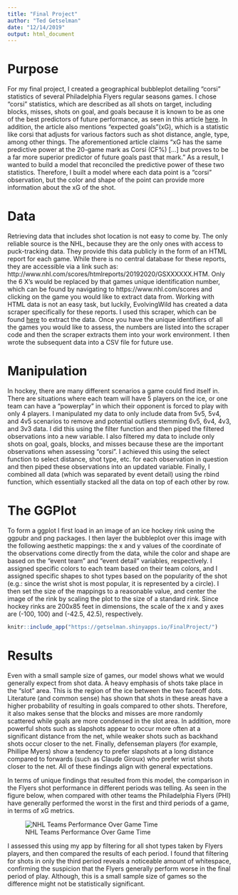 ```yaml
---
title: "Final Project"
author: "Ted Getselman"
date: "12/14/2019"
output: html_document
---
```

# Purpose
For my final project, I created a geographical bubbleplot detailing "corsi" statistics of several Philadelphia Flyers regular seasons games. I chose "corsi" statistics, which are described as all shots on target, including blocks, misses, shots on goal, and goals because it is known to be as one of the best predictors of future performance, as seen in this article [here](https://hockey-graphs.com/2017/12/01/behind-the-numbers-what-makes-a-stat-good/). In addition, the article also mentions "expected goals"(xG), which is a statistic like corsi that adjusts for various factors such as shot distance, angle, type, among other things. The aforementioned article claims "xG has the same predictive power at the 20-game mark as Corsi (CF%) [...] but proves to be a far more superior predictor of future goals past that mark." As a result, I wanted to build a model that reconciled the predictive power of these two statistics. Therefore, I built a model where each data point is a "corsi" observation, but the color and shape of the point can provide more information about the xG of the shot.


# Data
Retrieving data that includes shot location is not easy to come by. The only reliable source is the NHL, because they are the only ones with access to puck-tracking data. They provide this data publicly in the form of an HTML report for each game. While there is no central database for these reports, they are accessible via a link such as: http://www.nhl.com/scores/htmlreports/20192020/GSXXXXXX.HTM. Only the 6 X's would be replaced by that games unique identification number, which can be found by navigating to https://www.nhl.com/scores and clicking on the game you would like to extract data from. Working with HTML data is not an easy task, but luckily, EvolvingWild has created a data scraper specifically for these reports. I used this scraper, which can be found [here](https://github.com/evolvingwild/evolving-hockey/blob/master/EH_scrape_functions.R) to extract the data. Once you have the unique identifiers of all the games you would like to assess, the numbers are listed into the scraper code and then the scraper extracts them into your work environment. I then wrote the subsequent data into a CSV file for future use. 

# Manipulation
In hockey, there are many different scenarios a game could find itself in. There are situations where each team will have 5 players on the ice, or one team can have a "powerplay" in which their opponent is forced to play with only 4 players. I manipulated my data to only include data from 5v5, 5v4, and 4v5 scenarios to remove and potential outliers stemming 6v5, 6v4, 4v3, and 3v3 data. I did this using the filter function and then piped the filtered observations into a new variable. I also filtered my data to include only shots on goal, goals, blocks, and misses because these are the important observations when assessing "corsi". I achieved this using the select function to select distance, shot type, etc. for each observation in question and then piped these observations into an updated variable. Finally, I combined all data (which was separated by event detail) using the rbind function, which essentially stacked all the data on top of each other by row.

# The GGPlot
To form a ggplot I first load in an image of an ice hockey rink using the ggpubr and png packages. I then layer the bubbleplot over this image with the following aesthetic mappings: the x and y values of the coordinate of the observations come directly from the data, while the color and shape are based on the "event team" and "event detail" variables, respectively. I assigned specific colors to each team based on their team colors, and I assigned specific shapes to shot types based on the popularity of the shot (e.g.: since the wrist shot is most popular, it is represented by a circle). I then set the size of the mappings to a reasonable value, and center the image of the rink by scaling the plot to the size of a standard rink. Since hockey rinks are 200x85 feet in dimensions, the scale of the x and y axes are (-100, 100) and (-42.5, 42.5), respectively.


```r
knitr::include_app("https://getselman.shinyapps.io/FinalProject/")
```

# Results
Even with a small sample size of games, our model shows what we would generally expect from shot data. A heavy emphasis of shots take place in the "slot" area. This is the region of the ice between the two faceoff dots. Literature (and common sense) has shown that shots in these areas have a higher probability of resulting in goals compared to other shots. Therefore, it also makes sense that the blocks and misses are more randomly scattered while goals are more condensed in the slot area. In addition, more powerful shots such as slapshots appear to occur more often at a significant distance from the net, while weaker shots such as backhand shots occur closer to the net. Finally, defenseman players (for example, Phillipe Myers) show a tendency to prefer slapshots at a long distance compared to forwards (such as Claude Giroux) who prefer wrist shots closer to the net. All of these findings align with general expectations.

In terms of unique findings that resulted from this model, the comparison in the Flyers shot performance in different periods was telling. As seen in the figure below, when compared with other teams the Philadelphia Flyers (PHI) have generally performed the worst in the first and third periods of a game, in terms of xG metrics.

![NHL Teams Performance Over Game Time](https://pbs.twimg.com/media/EMHzouQWwAEZTPW?format=png&name=large)

I  assessed this using my app by filtering for all shot types taken by Flyers players, and then compared the results of each period. I found that filtering for shots in only the third period reveals a noticeable amount of whitespace, confirming the suspicion that the Flyers generally perform worse in the final period of play. Although, this is a small sample size of games so the difference might not be statistically significant.



